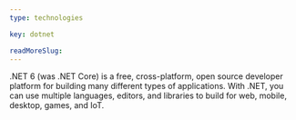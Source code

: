 ```yaml
---
type: technologies

key: dotnet

readMoreSlug:
---
```


.NET 6 (was .NET Core) is a free, cross-platform, open source developer platform for building many different types of applications. With .NET, you can use multiple languages, editors, and libraries to build for web, mobile, desktop, games, and IoT.
